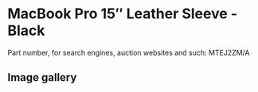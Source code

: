 
# MacBook Pro 15″ Leather Sleeve - Black

Part number, for search engines, auction websites and such: MTEJ2ZM/A

## Image gallery

<div style={{ width: '100%', maxWidth: '768px' }}>
<GalleryComponent
    images={[
      {
        original: "/everysource/MTEJ2.webp",
        thumbnail: "/everypreview/MTEJ2.webp",
      },
      {
        original: "/everysource/MTEJ2_AV1.webp",
        thumbnail: "/everypreview/MTEJ2_AV1.webp",
      },
      {
        original: "/everysource/MTEJ2_AV2_SILVER.webp",
        thumbnail: "/everypreview/MTEJ2_AV2_SILVER.webp",
      },
      {
        original: "/everysource/MTEJ2_AV2_SPACE_GRAY.webp",
        thumbnail: "/everypreview/MTEJ2_AV2_SPACE_GRAY.webp",
      }
    ]}
  />
</div>